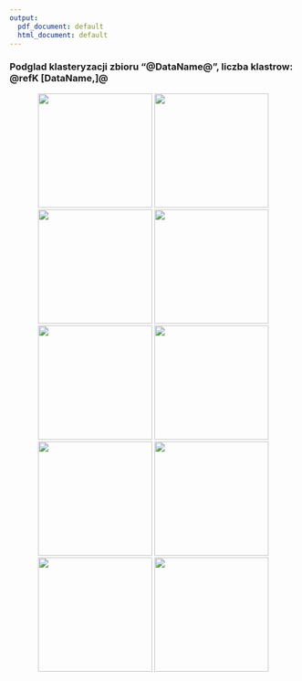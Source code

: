 ---
output:
  pdf_document: default
  html_document: default
---
### Podglad klasteryzacji zbioru "@DataName@", liczba klastrow: @refK[DataName,]@

<p align="center">
  <img src="C:\\ReposR\\R\\PD2\\2d\\@DataName@\\GroundTruth.png" width="200" />
  <img src="C:\\ReposR\\R\\PD2\\2d\\@DataName@\\GeniePlot.png" width="200" />
  <img src="C:\\ReposR\\R\\PD2\\2d\\@DataName@\\ward.DPlot.png" width="200" />
  <img src="C:\\ReposR\\R\\PD2\\2d\\@DataName@\\ward.D2Plot.png" width="200" />
  <img src="C:\\ReposR\\R\\PD2\\2d\\@DataName@\\singlePlot.png" width="200" />
  <img src="C:\\ReposR\\R\\PD2\\2d\\@DataName@\\completePlot.png" width="200"/>
  <img src="C:\\ReposR\\R\\PD2\\2d\\@DataName@\\averagePlot.png" width="200"/>
  <img src="C:\\ReposR\\R\\PD2\\2d\\@DataName@\\mcquittyPlot.png" width="200"/>
  <img src="C:\\ReposR\\R\\PD2\\2d\\@DataName@\\medianPlot.png" width="200"/>
  <img src="C:\\ReposR\\R\\PD2\\2d\\@DataName@\\centroidPlot.png" width="200"/>
</p>